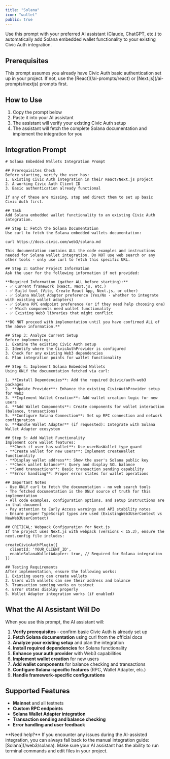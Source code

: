 ```yaml
---
title: "Solana"
icon: "wallet"
public: true
---
```


Use this prompt with your preferred AI assistant (Claude, ChatGPT, etc.) to automatically add Solana embedded wallet functionality to your existing Civic Auth integration.

## Prerequisites

<Warning>
  This prompt assumes you already have Civic Auth basic authentication set up in your project. If not, use the [React](/ai-prompts/react) or [Next.js](/ai-prompts/nextjs) prompts first.
</Warning>

## How to Use

1. Copy the prompt below
2. Paste it into your AI assistant
3. The assistant will verify your existing Civic Auth setup
4. The assistant will fetch the complete Solana documentation and implement the integration for you

## Integration Prompt

<!-- PROMPT_START -->
```text
# Solana Embedded Wallets Integration Prompt

## Prerequisites Check
Before starting, verify the user has:
1. Existing Civic Auth integration in their React/Next.js project
2. A working Civic Auth Client ID
3. Basic authentication already functional

If any of these are missing, stop and direct them to set up basic Civic Auth first.

## Task
Add Solana embedded wallet functionality to an existing Civic Auth integration.

## Step 1: Fetch the Solana Documentation
Use curl to fetch the Solana embedded wallets documentation:

curl https://docs.civic.com/web3/solana.md

This documentation contains ALL the code examples and instructions needed for Solana wallet integration. Do NOT use web search or any other tools - only use curl to fetch this specific URL.

## Step 2: Gather Project Information
Ask the user for the following information if not provided:

**Required Information (gather ALL before starting):**
- ✅ Current framework (React, Next.js, etc.)
- ✅ Build tool (Vite, Create React App, Next.js, or other)
- ✅ Solana Wallet Adapter preference (Yes/No - whether to integrate with existing wallet adapters)
- ✅ Solana RPC endpoint preference (or if they need help choosing one)
- ✅ Which components need wallet functionality
- ✅ Existing Web3 libraries that might conflict

**DO NOT proceed with implementation until you have confirmed ALL of the above information.**

## Step 3: Analyze Current Setup
Before implementing:
1. Examine the existing Civic Auth setup
2. Identify where the CivicAuthProvider is configured
3. Check for any existing Web3 dependencies
4. Plan integration points for wallet functionality

## Step 4: Implement Solana Embedded Wallets
Using ONLY the documentation fetched via curl:

1. **Install Dependencies**: Add the required @civic/auth-web3 packages
2. **Update Provider**: Enhance the existing CivicAuthProvider setup for Web3
3. **Implement Wallet Creation**: Add wallet creation logic for new users
4. **Add Wallet Components**: Create components for wallet interaction (balance, transactions)
5. **Configure Solana Connection**: Set up RPC connection and network configuration
6. **Handle Wallet Adapter** (if requested): Integrate with Solana Wallet Adapter ecosystem

## Step 5: Add Wallet Functionality
Implement core wallet features:
- **Check if user has wallet**: Use userHasWallet type guard
- **Create wallet for new users**: Implement createWallet functionality  
- **Display wallet address**: Show the user's Solana public key
- **Check wallet balance**: Query and display SOL balance
- **Send transactions**: Basic transaction sending capability
- **Error handling**: Proper error states for wallet operations

## Important Notes
- Use ONLY curl to fetch the documentation - no web search tools
- The fetched documentation is the ONLY source of truth for this implementation
- All code examples, configuration options, and setup instructions are in that document
- Pay attention to Early Access warnings and API stability notes
- Ensure proper TypeScript types are used (ExistingWeb3UserContext vs NewWeb3UserContext)

## CRITICAL: Webpack Configuration for Next.js
If the project uses Next.js with webpack (versions < 15.3), ensure the next.config file includes:

createCivicAuthPlugin({
  clientId: 'YOUR_CLIENT_ID',
  enableSolanaWalletAdapter: true, // Required for Solana integration
})

## Testing Requirements
After implementation, ensure the following works:
1. Existing users can create wallets
2. Users with wallets can see their address and balance
3. Transaction sending works on testnet
4. Error states display properly
5. Wallet Adapter integration works (if enabled)
```
<!-- PROMPT_END -->

## What the AI Assistant Will Do

When you use this prompt, the AI assistant will:

1. **Verify prerequisites** - confirm basic Civic Auth is already set up
2. **Fetch Solana documentation** using curl from the official docs
3. **Analyze your existing setup** and plan the integration
4. **Install required dependencies** for Solana functionality
5. **Enhance your auth provider** with Web3 capabilities
6. **Implement wallet creation** for new users
7. **Add wallet components** for balance checking and transactions
8. **Configure Solana-specific features** (RPC, Wallet Adapter, etc.)
9. **Handle framework-specific configurations**

## Supported Features

- **Mainnet** and all testnets
- **Custom RPC endpoints**
- **Solana Wallet Adapter integration**
- **Transaction sending and balance checking**
- **Error handling and user feedback**

<Note>
  **Need help?** If you encounter any issues during the AI-assisted integration, you can always fall back to the manual integration guide: [Solana](/web3/solana).
</Note>

<Info>
  Make sure your AI assistant has the ability to run terminal commands and edit files in your project.
</Info>